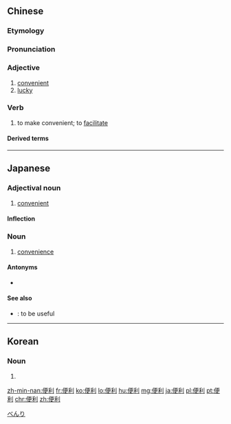 ==Chinese==
{{zh-forms}}

===Etymology===
{{zh-compound|便|利|convenient|advantageous, convenient}}

===Pronunciation===
{{zh-pron
|m=biànlì
|c=bin6 lei6
|h=pfs=phien-li
|mn=piān-lī
|ma=y
|cat=a,v
}}

===Adjective===
{{zh-adj}}

# [[convenient]]
# [[lucky]]

===Verb===
{{zh-verb}}

# to make convenient; to [[facilitate]]

====Derived terms====
{{zh-der|便利店|便利商店|便利貼}}

----

==Japanese==
{{ja-kanjitab|べん|り|yomi=o}}

===Adjectival noun===
{{ja-adj|べんり|decl=な}}

# [[convenient]]

====Inflection====
{{ja-na|べんり}}

===Noun===
{{ja-noun|べんり}}

# [[convenience]]

====Antonyms====
* {{ja-r|不便|ふべん}}

====See also====
* {{ja-r|役に立つ|やく に たつ}}: to be useful

[[Category:Japanese basic words|べんり]]

----

==Korean==
{{ko-hanjatab}}

===Noun===
{{ko-noun|hj|hangeul=편리}}

# {{hanja form of|편리|[[convenience]]}}

[[zh-min-nan:便利]]
[[fr:便利]]
[[ko:便利]]
[[lo:便利]]
[[hu:便利]]
[[mg:便利]]
[[ja:便利]]
[[pl:便利]]
[[pt:便利]]
[[chr:便利]]
[[zh:便利]]